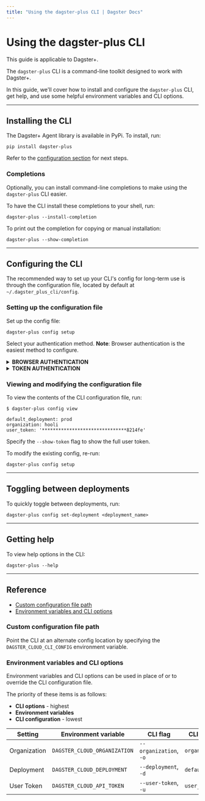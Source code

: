```yaml
---
title: "Using the dagster-plus CLI | Dagster Docs"
---
```


# Using the dagster-plus CLI

<Note>This guide is applicable to Dagster+.</Note>

The `dagster-plus` CLI is a command-line toolkit designed to work with Dagster+.

In this guide, we'll cover how to install and configure the `dagster-plus` CLI, get help, and use some helpful environment variables and CLI options.

---

## Installing the CLI

The Dagster+ Agent library is available in PyPi. To install, run:

```shell
pip install dagster-plus
```

Refer to the [configuration section](#configuring-the-cli) for next steps.

### Completions

Optionally, you can install command-line completions to make using the `dagster-plus` CLI easier.

To have the CLI install these completions to your shell, run:

```shell
dagster-plus --install-completion
```

To print out the completion for copying or manual installation:

```shell
dagster-plus --show-completion
```

---

## Configuring the CLI

The recommended way to set up your CLI's config for long-term use is through the configuration file, located by default at `~/.dagster_plus_cli/config`.

### Setting up the configuration file

Set up the config file:

```shell
dagster-plus config setup
```

Select your authentication method. **Note**: Browser authentication is the easiest method to configure.

<details>
<summary><strong>BROWSER AUTHENTICATION</strong></summary>

The easiest way to set up is to authenticate through the browser.

```shell
$ dagster-plus config setup
? How would you like to authenticate the CLI? (Use arrow keys)
 » Authenticate in browser
   Authenticate using token
Authorized for organization `hooli`

? Default deployment: prod
```

When prompted, you can specify a default deployment. If specified, a deployment won't be required in subsequent `dagster-plus` commands. The default deployment for a new Dagster+ organization is `prod`.

</details>

<details>
<summary><strong>TOKEN AUTHENTICATION</strong></summary>

Alternatively, you may authenticate using a user token. Refer to the [Managing user and agent tokens guide](/dagster-plus/account/managing-user-agent-tokens) for more info.

```shell
$ dagster-plus config setup
? How would you like to authenticate the CLI? (Use arrow keys)
   Authenticate in browser
 » Authenticate using token

? Dagster+ organization: hooli
? Dagster+ user token: *************************************
? Default deployment: prod
```

When prompted, specify the following:

- **Organization** - Your organization name as it appears in your Dagster+ URL. For example, if your Dagster+ instance is `https://hooli.dagster.cloud/`, this would be `hooli`.
- **User token** - The user token.
- **Default deployment** - **Optional**. A default deployment. If specified, a deployment won't be required in subsequent `dagster-plus` commands. The default deployment for a new Dagster+ organization is `prod`.

</details>

### Viewing and modifying the configuration file

To view the contents of the CLI configuration file, run:

```shell
$ dagster-plus config view

default_deployment: prod
organization: hooli
user_token: '*******************************8214fe'
```

Specify the `--show-token` flag to show the full user token.

To modify the existing config, re-run:

```shell
dagster-plus config setup
```

---

## Toggling between deployments

To quickly toggle between deployments, run:

```shell
dagster-plus config set-deployment <deployment_name>
```

---

## Getting help

To view help options in the CLI:

```shell
dagster-plus --help
```

---

## Reference

- [Custom configuration file path](#custom-configuration-file-path)
- [Environment variables and CLI options](#environment-variables-and-cli-options)

### Custom configuration file path

Point the CLI at an alternate config location by specifying the `DAGSTER_CLOUD_CLI_CONFIG` environment variable.

### Environment variables and CLI options

Environment variables and CLI options can be used in place of or to override the CLI configuration file.

The priority of these items is as follows:

- **CLI options** - highest
- **Environment variables**
- **CLI configuration** - lowest

| Setting      | Environment variable         | CLI flag               | CLI config value     |
| ------------ | ---------------------------- | ---------------------- | -------------------- |
| Organization | `DAGSTER_CLOUD_ORGANIZATION` | `--organization`, `-o` | `organization`       |
| Deployment   | `DAGSTER_CLOUD_DEPLOYMENT`   | `--deployment`, `-d`   | `default_deployment` |
| User Token   | `DAGSTER_CLOUD_API_TOKEN`    | `--user-token`, `-u`   | `user_token`         |

